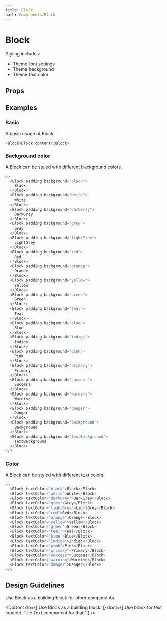 ```yaml
---
title: Block
path: Components/Block
---
```



# Block

<Description of="Block" />

Styling includes:

- Theme font settings
- Theme background
- Theme text color

## Props

<Props of="Block" />

## Examples

### Basic

A basic usage of Block.

```js live
<Block>Block content</Block>
```

### Background color

A Block can be styled with different background colors.

```js live
<>
  <Block padding background="black">
    Black
  </Block>
  <Block padding background="white">
    White
  </Block>
  <Block padding background="darkGrey">
    DarkGrey
  </Block>
  <Block padding background="grey">
    Grey
  </Block>
  <Block padding background="lightGrey">
    LightGrey
  </Block>
  <Block padding background="red">
    Red
  </Block>
  <Block padding background="orange">
    Orange
  </Block>
  <Block padding background="yellow">
    Yellow
  </Block>
  <Block padding background="green">
    Green
  </Block>
  <Block padding background="teal">
    Teal
  </Block>
  <Block padding background="blue">
    Blue
  </Block>
  <Block padding background="indigo">
    Indigo
  </Block>
  <Block padding background="pink">
    Pink
  </Block>
  <Block padding background="primary">
    Primary
  </Block>
  <Block padding background="success">
    Success
  </Block>
  <Block padding background="warning">
    Warning
  </Block>
  <Block padding background="danger">
    Danger
  </Block>
  <Block padding background="background">
    Background
  </Block>
  <Block padding background="textBackground">
    TextBackground
  </Block>
</>
```

### Color

A Block can be styled with different text colors.

```js live
<>
  <Block textColor="black">Black</Block>
  <Block textColor="white">White</Block>
  <Block textColor="darkGrey">DarkGrey</Block>
  <Block textColor="grey">Grey</Block>
  <Block textColor="lightGrey">LightGrey</Block>
  <Block textColor="red">Red</Block>
  <Block textColor="orange">Orange</Block>
  <Block textColor="yellow">Yellow</Block>
  <Block textColor="green">Green</Block>
  <Block textColor="teal">Teal</Block>
  <Block textColor="blue">Blue</Block>
  <Block textColor="indigo">Indigo</Block>
  <Block textColor="pink">Pink</Block>
  <Block textColor="primary">Primary</Block>
  <Block textColor="success">Success</Block>
  <Block textColor="warning">Warning</Block>
  <Block textColor="danger">Danger</Block>
</>
```

## Design Guidelines

Use Block as a building block for other components.

<DoDont
  do={['Use Block as a building block.']}
  dont={['Use block for text content. The Text component for that.']}
/>
